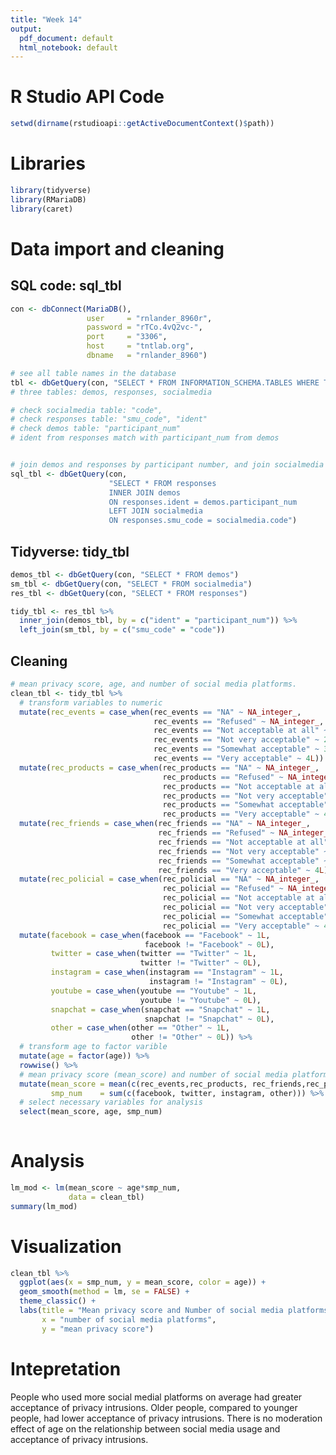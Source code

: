 ```yaml
---
title: "Week 14"
output:
  pdf_document: default
  html_notebook: default
---
```


# R Studio API Code
```r
setwd(dirname(rstudioapi::getActiveDocumentContext()$path))
```



# Libraries
```r
library(tidyverse)
library(RMariaDB)
library(caret)
```


# Data import and cleaning

## SQL code: sql_tbl
```r
con <- dbConnect(MariaDB(),
                 user     = "rnlander_8960r",
                 password = "rTCo.4vQ2vc-",
                 port     = "3306",
                 host     = "tntlab.org",
                 dbname   = "rnlander_8960")

# see all table names in the database
tbl <- dbGetQuery(con, "SELECT * FROM INFORMATION_SCHEMA.TABLES WHERE TABLE_TYPE = 'BASE TABLE'")
# three tables: demos, responses, socialmedia

# check socialmedia table: "code", 
# check responses table: "smu_code", "ident"
# check demos table: "participant_num"
# ident from responses match with participant_num from demos


# join demos and responses by participant number, and join socialmedia by code
sql_tbl <- dbGetQuery(con, 
                      "SELECT * FROM responses 
                      INNER JOIN demos 
                      ON responses.ident = demos.participant_num 
                      LEFT JOIN socialmedia 
                      ON responses.smu_code = socialmedia.code")
```


## Tidyverse: tidy_tbl
```r
demos_tbl <- dbGetQuery(con, "SELECT * FROM demos")
sm_tbl <- dbGetQuery(con, "SELECT * FROM socialmedia")
res_tbl <- dbGetQuery(con, "SELECT * FROM responses")

tidy_tbl <- res_tbl %>%
  inner_join(demos_tbl, by = c("ident" = "participant_num")) %>%
  left_join(sm_tbl, by = c("smu_code" = "code"))
```


## Cleaning
```r
# mean privacy score, age, and number of social media platforms.
clean_tbl <- tidy_tbl %>%
  # transform variables to numeric
  mutate(rec_events = case_when(rec_events == "NA" ~ NA_integer_,
                                rec_events == "Refused" ~ NA_integer_,
                                rec_events == "Not acceptable at all" ~ 1L,
                                rec_events == "Not very acceptable" ~ 2L,
                                rec_events == "Somewhat acceptable" ~ 3L,
                                rec_events == "Very acceptable" ~ 4L)) %>%
  mutate(rec_products = case_when(rec_products == "NA" ~ NA_integer_,
                                  rec_products == "Refused" ~ NA_integer_,
                                  rec_products == "Not acceptable at all" ~ 1L,
                                  rec_products == "Not very acceptable" ~ 2L,
                                  rec_products == "Somewhat acceptable" ~ 3L,
                                  rec_products == "Very acceptable" ~ 4L)) %>%  
  mutate(rec_friends = case_when(rec_friends == "NA" ~ NA_integer_,
                                 rec_friends == "Refused" ~ NA_integer_,
                                 rec_friends == "Not acceptable at all" ~ 1L,
                                 rec_friends == "Not very acceptable" ~ 2L,
                                 rec_friends == "Somewhat acceptable" ~ 3L,
                                 rec_friends == "Very acceptable" ~ 4L)) %>% 
  mutate(rec_policial = case_when(rec_policial == "NA" ~ NA_integer_,
                                  rec_policial == "Refused" ~ NA_integer_,
                                  rec_policial == "Not acceptable at all" ~ 1L,
                                  rec_policial == "Not very acceptable" ~ 2L,
                                  rec_policial == "Somewhat acceptable" ~ 3L,
                                  rec_policial == "Very acceptable" ~ 4L)) %>%
  mutate(facebook = case_when(facebook == "Facebook" ~ 1L,
                              facebook != "Facebook" ~ 0L),
         twitter = case_when(twitter == "Twitter" ~ 1L,
                             twitter != "Twitter" ~ 0L),
         instagram = case_when(instagram == "Instagram" ~ 1L,
                               instagram != "Instagram" ~ 0L),
         youtube = case_when(youtube == "Youtube" ~ 1L,
                             youtube != "Youtube" ~ 0L),
         snapchat = case_when(snapchat == "Snapchat" ~ 1L,
                              snapchat != "Snapchat" ~ 0L),
         other = case_when(other == "Other" ~ 1L,
                           other != "Other" ~ 0L)) %>%
  # transform age to factor varible
  mutate(age = factor(age)) %>%
  rowwise() %>%
  # mean privacy score (mean_score) and number of social media platforms (smp_num)
  mutate(mean_score = mean(c(rec_events,rec_products, rec_friends,rec_policial), na.rm=T),
         smp_num    = sum(c(facebook, twitter, instagram, other))) %>%
  # select necessary variables for analysis
  select(mean_score, age, smp_num)
           
```


# Analysis
```r
lm_mod <- lm(mean_score ~ age*smp_num,
             data = clean_tbl)
summary(lm_mod)
```

# Visualization
```r
clean_tbl %>%
  ggplot(aes(x = smp_num, y = mean_score, color = age)) +
  geom_smooth(method = lm, se = FALSE) + 
  theme_classic() + 
  labs(title = "Mean privacy score and Number of social media platforms used by age group", 
       x = "number of social media platforms",
       y = "mean privacy score")
```

# Intepretation

People who used more social medial platforms on average had greater acceptance of privacy intrusions. Older people, compared to younger people, had lower acceptance of privacy intrusions. There is no moderation effect of age on the relationship between social media usage and acceptance of privacy intrusions.
